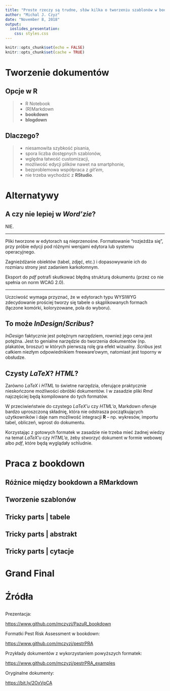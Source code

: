 ```yaml
---
title: "Proste rzeczy są trudne, słów kilka o tworzeniu szablonów w bookdown"
author: "Michal J. Czyz"
date: "November 8, 2018"
output:
  ioslides_presentation:
    css: styles.css
---
```


```r
knitr::opts_chunk$set(echo = FALSE)
knitr::opts_chunk$set(cache = TRUE)
```

# Tworzenie dokumentów

## Opcje w **R**

> - R Notebook
> - (R)Markdown
> - **bookdown**
> - **blogdown**

## Dlaczego?

> - niesamowita szybkość pisania,
> - spora liczba dostępnych szablonów, 
> - wględna łatwość customizacji,
> - możliwość edycji plików nawet na smartphonie,
> - bezproblemowa współpraca z *git'em*,
> - nie trzeba wychodzić z **RStudio**.

# Alternatywy

## A czy nie lepiej w *Word'zie*? {.emphasized .build}

NIE.

---

Pliki tworzone w edytorach są nieprzenośne. Formatowanie "rozjeżdża się", przy próbie edycji pod różnymi wersjami edytora lub systemu operacyjnego.

Zagnieżdżanie obiektów (tabel, zdjęć, etc.) i dopasowywanie ich do rozmiaru strony jest zadaniem karkołomnym.

Eksport do *pdf* potrafi skutkować błędną strukturą dokumentu (przez co nie spełnia on norm WCAG 2.0).

---

Uczciwość wymaga przyznać, że w edytorach typu WYSIWYG zdecydowanie prościej tworzy się tabele o skąplikowanych formach (łączone komórki, koloryzowane, pola do wyboru).

## To może *InDesign*/*Scribus*?

*InDesign* faktycznie jest potężnym narzędziem, rownież jego cena jest potężna. Jest to genialne narzędzie do tworzenia dokumentów (np. plakatów, broszur) w których pierwszą rolę gra efekt wizualny. *Scribus* jest całkiem niezłym odpowiednikiem freeware'owym, natomiast jest toporny w obsłudze.

## Czysty *LaTeX*? *HTML*?

Zarówno *LaTeX* i *HTML* to świetne narzędzia, oferujące praktycznie nieskończone możliwości obróbki dokumentów. I w zasadzie pliki *Rmd* najczęściej będą kompilowane do tych formatów.

W przeciwieństwie do czystego *LaTeX'u* czy *HTML'a*, Markdown oferuje bardzo uproszczoną składnię, która nie odstrasza początkujących użytkowników i daje nam możliwość integracji **R** -- np. wykresów, importu tabel, obliczeń, wprost do dokumentu. 

Korzystając z gotowych formatek w zasadzie nie trzeba mieć żadnej wiedzy na temat *LaTeX'u* czy *HTML'a*, żeby stworzyć dokument w formie webowej albo *pdf*, które będą wyglądały schludnie.

# Praca z **bookdown**

## Różnice między **bookdown** a **RMarkdown**

## Tworzenie szablonów

## Tricky parts | tabele

## Tricky parts | abstrakt

## Tricky parts | cytacje

# Grand Final

# Źródła

##

Prezentacja:

[https://www.github.com/mczyzj/PazuR_bookdown](https://www.github.com/mczyzj/PazuR_bookdown)

Formatki Pest Risk Assessment w bookdown:

[https://www.github.com/mczyzj/pestrPRA](https://www.github.com/mczyzj/pestrPRA)

Przykłady dokumentów z wykorzystaniem powyższych formatek:

[https://www.github.com/mczyzj/pestrPRA_examples](https://www.github.com/mczyzj/pestrPRA_examples)

Oryginalne dokumenty:

[https://bit.ly/2OxVpCA](https://bit.ly/2OxVpCA)